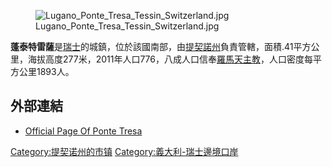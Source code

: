[[Image:Lugano_Ponte_Tresa_Tessin_Switzerland.jpg|right]]

'''蓬泰特雷薩'''是[[瑞士|瑞士]]的城鎮，位於該國南部，由[[提契諾州|提契諾州]]負責管轄，面積.41平方公里，海拔高度277米，2011年人口776，八成人口信奉[[羅馬天主教|羅馬天主教]]，人口密度每平方公里1893人。

==外部連結==
* [http://www.pontetresa.ch Official Page Of Ponte Tresa] {{Wayback|url=http://www.pontetresa.ch/ |date=20081201022955 }}

{{Authority control}}
{{Switzerland-geo-stub}}
[[Category:提契诺州的市镇|Category:提契诺州的市镇]]
[[Category:義大利-瑞士邊境口岸|Category:義大利-瑞士邊境口岸]]